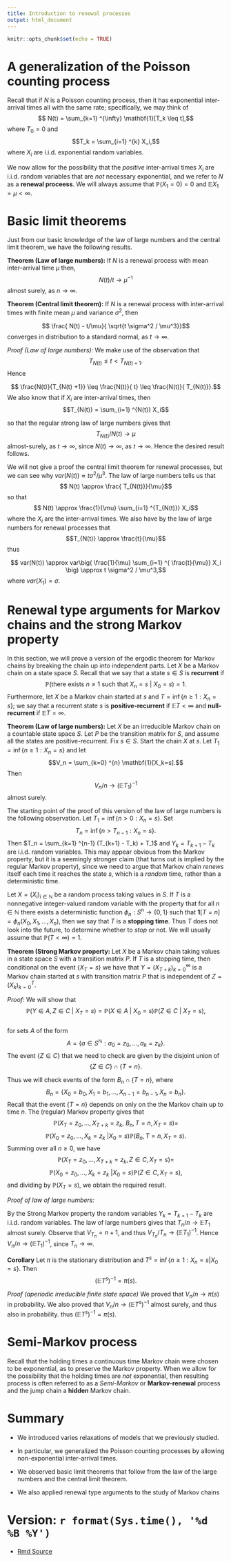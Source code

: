 ```yaml
---
title: Introduction to renewal processes 
output: html_document
---
```


```r
knitr::opts_chunk$set(echo = TRUE)
```



# A generalization of the Poisson counting process

Recall that if $N$ is a Poisson counting process, then it has exponential inter-arrival times all with the same rate; specifically, we may think of 
$$ N(t) = \sum_{k=1} ^{\infty} \mathbf{1}[T_k \leq t],$$
where $T_0= 0$ and 
$$T_k = \sum_{i=1} ^{k} X_i,$$
where $X_i$ are i.i.d.\ exponential random variables.   

We now allow for the possibility that the *positive* inter-arrival times $X_i$ are i.i.d.\ random variables that are *not* necessary exponential, and we refer to $N$ as a **renewal proceess**.   We will always assume that $\mathbb{P}(X_1 = 0) =0$ and $\mathbb{E} X_1= \mu <\infty$.    


# Basic limit theorems

Just from our basic knowledge of the law of large numbers and the central limit theorem, we have the following results.

**Theorem (Law of large numbers):** If $N$ is a renewal process with mean inter-arrival time $\mu$ then, $$N(t)/ t \to \mu^{-1}$$ almost surely, as $n \to \infty$.  

**Theorem (Central limit theorem):**   If $N$ is a renewal process with inter-arrival times with finite  mean $\mu$ and variance $\sigma^2$,  then

$$ \frac{ N(t) - t/\mu}{ \sqrt{t \sigma^2 / \mu^3}}$$
converges in distribution to a standard normal, as $t \to \infty$.  


*Proof  (Law of large numbers):*  We make use of the observation that
$$ T_{N(t)} \leq t < T_{N(t) +1}.$$
Hence

$$ \frac{N(t)}{T_{N(t) +1}} \leq \frac{N(t)}{ t} \leq \frac{N(t)}{ T_{N(t)}}.$$
We also know that if $X_i$ are inter-arrival times, then 
$$T_{N(t)} = \sum_{i=1} ^{N(t)} X_i$$

so that the regular strong law of large numbers gives that 
$$T_{N(t)} /N(t) \to \mu$$
almost-surely, as $t \to \infty$, since $N(t) \to \infty$, as $t \to \infty$.  Hence the desired result follows.



We will not give a proof the central limit theorem for renewal processes, but we can see why $var(N(t)) \approx     t \sigma^2 / \mu^3$.   The law of large numbers tells us that
$$ N(t) \approx \frac{ T_{N(t)}}{\mu}$$ so that
$$ N(t) \approx \frac{1}{\mu} \sum_{i=1} ^{T_{N(t)}} X_i$$
where the $X_i$ are the inter-arrival times.  We also have by the law of large numbers for renewal processes that 
$$T_{N(t)} \approx  \frac{t}{\mu}$$
thus 

$$ var(N(t)) \approx var\big( \frac{1}{\mu} \sum_{i=1} ^{ \frac{t}{\mu}} X_i \big) \approx  t \sigma^2 / \mu^3,$$
where $var(X_1) = \sigma$.  


# Renewal type arguments for Markov chains and the strong Markov property


In this section,  we will prove a version of the ergodic theorem for Markov chains by breaking the chain up into independent parts.  Let $X$ be a Markov chain on a state space $S$.  Recall that we say that a state $s \in S$ is **recurrent** if 
$$\mathbb{P}( \text{there exists } n\geq 1 \text{ such that }  X_n=s \ | \  X_0=s)=1.$$  Furthermore, let $X$ be a Markov chain started at $s$ and  $T = \inf \{n \geq 1 : X_n=s\}$;  we say that a recurrent  state $s$ is **positive-recurrent** if $\mathbb{E} T < \infty$ and **null-recurrent** if $\mathbb{E} T = \infty$.  





**Theorem (Law of large numbers):** Let $X$ be an irreducible Markov chain on a countable state space $S$.  Let $P$ be the transition matrix for $S$, and assume all the states are positive-recurrent.  Fix $s \in S$.    Start the chain $X$ at $s$.   Let  $T_1 = \inf \{n \geq 1 : X_n=s\}$ and
let $$V_n = \sum_{k=0} ^{n} \mathbf{1}[X_k=s].$$
Then 
 $$V_n/n \to (\mathbb{E} T_1)^{-1}$$
 almost surely.  


The starting point of the proof of this version of the law of large numbers is the following observation.  Let $T_1 = \inf\{n >0:  X_n =s\}$.  Set $$T_{n} = \inf\{n >T_{n-1}:  X_n=s\}.$$
Then  $T_n =  \sum_{k=1} ^{n-1} (T_{k+1} - T_k) + T_1$ and  $Y_k = T_{k+1} - T_k$ are i.i.d.\ random variables.  This may appear obvious from the Markov property, but it is a  seemingly stronger claim (that turns out is implied by the regular Markov property), since we need to argue that Markov chain *renews* itself each time it reaches the state $s$, which is a *random* time, rather than a deterministic time.   



Let $X = (X_i)_{i \in \mathbb{N}}$ be a random process taking values in $S$.  If  $T$ is a nonnegative  integer-valued random variable with the property that for all $n \in \mathbb{N}$ there exists a deterministic function $\phi_n: S^n \to \{0,1\}$ such that  $\mathbf{1}[T=n] = \phi_n(X_0, X_1, \ldots, X_n)$, then we say that $T$ is a **stopping time**.  Thus $T$ does not look into the future, to determine whether to *stop* or not.   We will usually assume that $\mathbb{P}(T < \infty) = 1$.  


**Theorem (Strong Markov property:**  Let $X$ be a Markov chain taking values in a state space $S$ with a transition matrix $P$.   If $T$ is a stopping time, then conditional on the event $\{X_T=s\}$ we have that $Y=(X_{T+k})_{k=0} ^{\infty}$ is  a Markov chain started at $s$ with transition matrix $P$ that is independent of $Z=(X_k)_{k=0}^{T}$. 



*Proof:*  We will show that 
$$\mathbb{P}(Y \in A, Z \in C \ | \ X_T=s) = \mathbb{P}(X \in A \ | \ X_0 =s)\mathbb{P}(Z \in C \ | \ X_T=s),$$   
for  sets $A$ of the form $$A= \{a \in S^{\mathbb{N}}: a_0=z_0, \ldots, a_k=z_k\}.$$
The event $\{Z \in C\}$ that we need to check are given by the disjoint union of 
$$\{Z \in C\} \cap \{T=n\}.$$ 

Thus we will check events of the form $B_n \cap \{T=n\}$, where
$$B_n =\{ X_0 = b_0, X_1=b_1, \ldots, X_{n-1}=b_{n-1}, X_n=b_n\}.$$
Recall that the event $\{T=n\}$ depends on only on the the Markov chain up to time $n$.  The (regular) Markov property gives that
$$\mathbb{P}(X_T=z_0, \ldots, X_{T+k} = z_{k}, \ B_n, T=n, X_T=s) =$$
$$\mathbb{P}(X_0=z_0, \ldots, X_k = z_k \ | X_0=s)\mathbb{P}(B_n, T=n, X_T=s).$$
Summing over all $n\geq 0$, we have 
$$\mathbb{P}(X_T=z_0, \ldots, X_{T+k} = z_{k}, Z \in C, X_T=s) =$$
$$\mathbb{P}(X_0=z_0, \ldots, X_k = z_k \ | X_0=s)\mathbb{P}(Z \in C,  X_T=s),$$
and dividing by $\mathbb{P}({X_T=s})$, we obtain the required result.   


*Proof of law of large numbers:*


By the Strong Markov property the random variables $Y_k = T_{k+1} - T_k$ are i.i.d.\ random variables. The law of large numbers gives that  $T_n/ n \to \mathbb{E} T_1$ almost surely.   Observe that $V_{T_n} = n+1$, and thus $V_{T_n} /T_n \to  (\mathbb{E} T_1)^{-1}$.   Hence $V_n / n \to (\mathbb{E} T_1)^{-1}$, since $T_n \to \infty$.  


**Corollary** Let $\pi$ is the stationary distribution and $T^s = \inf \{ n \geq 1: X_n =s | X_0 =s\}$.  Then   $$(\mathbb{E} T^s)^{-1} = \pi(s).$$

*Proof (aperiodic irreducible finite state space)*  We proved that $V_n/ n \to \pi(s)$ in probability.  We also proved that $V_n/ n \to   (\mathbb{E} T^s)^{-1}$ almost surely, and thus also in probability.  thus $(\mathbb{E} T^s)^{-1} = \pi(s)$.



#  Semi-Markov process

Recall that the holding times a continuous time Markov chain were chosen to be exponential, as to preserve the Markov property.  When we allow for the possibility that the holding times are *not* exponential, then resulting process is often referred to as a *Semi-Markov* or **Markov-renewal**  process and the jump chain a **hidden** Markov chain.


# Summary

*  We introduced varies relaxations of models that we previously studied.  

* In particular, we generalized the Poisson counting processes by allowing non-exponential inter-arrival times. 

*  We observed basic limit theorems that follow from the law of the large numbers and the central limit theorem.  

*   We also applied renewal type arguments to the study of Markov chains


#  Version: `r format(Sys.time(), '%d %B %Y')`
  * [Rmd Source](https://tsoo-math.github.io/ucl/intro-renewal.Rmd)



<br>
<br>
<br>



